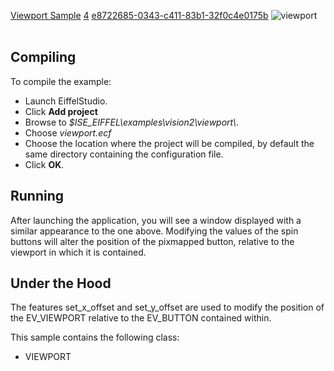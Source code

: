 [[Property:title|Viewport Sample]]
[[Property:weight|4]]
[[Property:uuid|e8722685-0343-c411-83b1-32f0c4e0175b]]
[[Image:viewport|viewport]]  <br/>
<br/>

==Compiling==

To compile the example: 
* Launch EiffelStudio. 
* Click '''Add project'''
* Browse to ''$ISE_EIFFEL\examples\vision2\viewport\''. 
* Choose ''viewport.ecf''
* Choose the location where the project will be compiled, by default the same directory containing the configuration file. 
* Click '''OK'''. 

==Running==

After launching the application, you will see a window displayed with a similar appearance to the one above. Modifying the values of the spin buttons will alter the position of the pixmapped button, relative to the viewport in which it is contained. 

==Under the Hood==

The features set_x_offset and set_y_offset are used to modify the position of the EV_VIEWPORT relative to the EV_BUTTON contained within. 

This sample contains the following class: 
* VIEWPORT


{{seealso| '''See Also''' <br/>
EV_VIEWPORT <br/>
EV_SPIN_BUTTON <br/>
[[ref:/libraries/vision2/reference/ev_button_chart|EV_BUTTON]]  <br/>
}}




